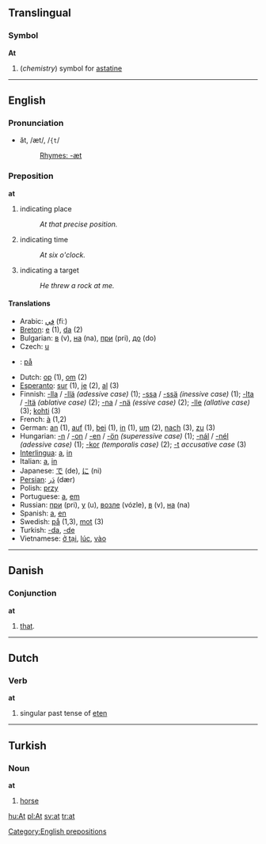 ==Translingual==
===Symbol===
'''At'''

#(''chemistry'') symbol for [[astatine]]

----

==English==

===Pronunciation===
*ăt, /æt/, /<tt>{t</tt>/
*:[[Rhymes:English:-æt|Rhymes: -æt]]

===Preposition===
'''at'''

# indicating place
#: ''At that precise position.''
# indicating time
#: ''At six o'clock.''
# indicating a target
#: ''He threw a rock at me.''

====Translations====
*Arabic: [[في]] (fiː)
*[[Breton]]: [[e]] (1), [[da]] (2)
*Bulgarian: [[в]] (v), [[на]] (na), [[при]] (pri), [[до]] (do)
*Czech: [[u]]
*{{da}}: [[på]]
*Dutch: [[op]] (1), [[om]] (2)
*[[Esperanto]]: [[sur]] (1), [[je]] (2), [[al]] (3)
*Finnish: [[-lla]] / [[-llä]] ''(adessive case)'' (1); [[-ssa]] / [[-ssä]] ''(inessive case)'' (1); [[-lta]] / [[-ltä]] ''(ablative case)'' (2); [[-na]] / [[-nä]] ''(essive case)'' (2); [[-lle]] ''(allative case)'' (3); [[kohti]] (3)
*French: [[à]] (1,2)
*German: [[an]] (1), [[auf]] (1), [[bei]] (1), [[in]] (1), [[um]] (2), [[nach]] (3), [[zu]] (3)
*Hungarian: [[-n]] / [[-on]] / [[-en]] / [[-ön]] ''(superessive case)'' (1); [[-nál]] / [[-nél]] ''(adessive case)'' (1); [[-kor]] ''(temporalis case)'' (2); [[-t]] ''accusative case'' (3)
*[[Interlingua]]: [[a]], [[in]]
*Italian: [[a]], [[in#Italian|in]]
*Japanese: [[で]] (de), [[に]] (ni)
*[[Persian]]: [[دَر]] (dær)
*Polish: [[przy]]
*Portuguese: [[a]], [[em]]
*Russian: [[при]] (pri), [[у]] (u), [[возле]] (vózle), [[в]] (v), [[на]] (na)
*Spanish: [[a]], [[en]]
*Swedish: [[på]] (1,3), [[mot]] (3) 
*Turkish: [[-da]], [[-de]]
*Vietnamese: [[ở tại]], [[lúc]], [[vào]]

----

==Danish==
=== Conjunction ===
'''at'''

# [[that]].

----

==Dutch==
===Verb===
'''at'''

#singular past tense of [[eten]]

----

==Turkish==
===Noun===
'''at'''

# [[horse]]

[[Category:English prepositions]]

[[hu:At]]
[[pl:At]]
[[sv:at]]
[[tr:at]]